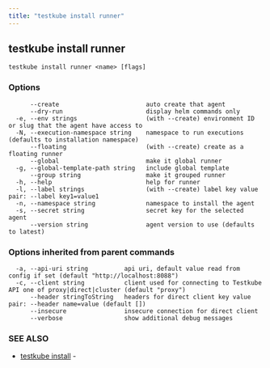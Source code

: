 ```yaml
---
title: "testkube install runner"
---
```

<head>
  <meta name="docsearch:indexPrefix" content="reference-doc" />
</head>

## testkube install runner



```
testkube install runner <name> [flags]
```

### Options

```
      --create                        auto create that agent
      --dry-run                       display helm commands only
  -e, --env strings                   (with --create) environment ID or slug that the agent have access to
  -N, --execution-namespace string    namespace to run executions (defaults to installation namespace)
      --floating                      (with --create) create as a floating runner
      --global                        make it global runner
  -g, --global-template-path string   include global template
      --group string                  make it grouped runner
  -h, --help                          help for runner
  -l, --label strings                 (with --create) label key value pair: --label key1=value1
  -n, --namespace string              namespace to install the agent
  -s, --secret string                 secret key for the selected agent
      --version string                agent version to use (defaults to latest)
```

### Options inherited from parent commands

```
  -a, --api-uri string          api uri, default value read from config if set (default "http://localhost:8088")
  -c, --client string           client used for connecting to Testkube API one of proxy|direct|cluster (default "proxy")
      --header stringToString   headers for direct client key value pair: --header name=value (default [])
      --insecure                insecure connection for direct client
      --verbose                 show additional debug messages
```

### SEE ALSO

* [testkube install](testkube-install.mdx)	 - 

